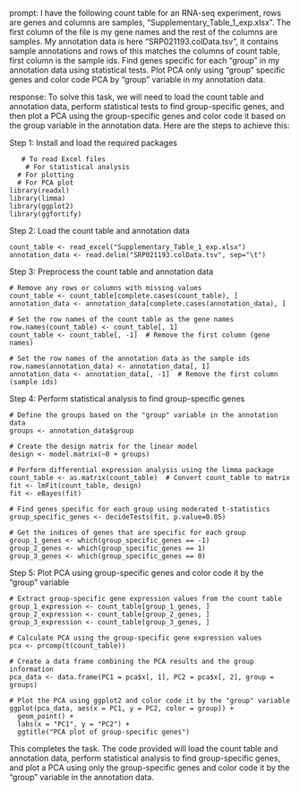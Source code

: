 prompt:
I have the following count table for an RNA-seq experiment, rows are genes and columns are samples, "Supplementary_Table_1_exp.xlsx". The first column of the file is my gene names and the rest of the columns are samples. My annotation data is here  "SRP021193.colData.tsv", it contains sample annotations and rows of this matches the columns of count table, first column is the sample ids. Find genes specific for each "group" in my annotation data  using statistical tests. Plot PCA only using "group" specific genes and color code PCA by "group" variable in my annotation data.

response:
To solve this task, we will need to load the count table and annotation data, perform statistical tests to find group-specific genes, and then plot a PCA using the group-specific genes and color code it based on the group variable in the annotation data.
Here are the steps to achieve this:

Step 1: Install and load the required packages
```
   # To read Excel files
    # For statistical analysis
  # For plotting
  # For PCA plot
library(readxl)
library(limma)
library(ggplot2)
library(ggfortify)
```

Step 2: Load the count table and annotation data
```
count_table <- read_excel("Supplementary_Table_1_exp.xlsx")
annotation_data <- read.delim("SRP021193.colData.tsv", sep="\t")
```

Step 3: Preprocess the count table and annotation data
```
# Remove any rows or columns with missing values
count_table <- count_table[complete.cases(count_table), ]
annotation_data <- annotation_data[complete.cases(annotation_data), ]

# Set the row names of the count table as the gene names
row.names(count_table) <- count_table[, 1]
count_table <- count_table[, -1]  # Remove the first column (gene names)

# Set the row names of the annotation data as the sample ids
row.names(annotation_data) <- annotation_data[, 1]
annotation_data <- annotation_data[, -1]  # Remove the first column (sample ids)
```

Step 4: Perform statistical analysis to find group-specific genes
```
# Define the groups based on the "group" variable in the annotation data
groups <- annotation_data$group

# Create the design matrix for the linear model
design <- model.matrix(~0 + groups)

# Perform differential expression analysis using the limma package
count_table <- as.matrix(count_table)  # Convert count_table to matrix
fit <- lmFit(count_table, design)
fit <- eBayes(fit)

# Find genes specific for each group using moderated t-statistics
group_specific_genes <- decideTests(fit, p.value=0.05)

# Get the indices of genes that are specific for each group
group_1_genes <- which(group_specific_genes == -1)
group_2_genes <- which(group_specific_genes == 1)
group_3_genes <- which(group_specific_genes == 0)
```

Step 5: Plot PCA using group-specific genes and color code it by the "group" variable
```
# Extract group-specific gene expression values from the count table
group_1_expression <- count_table[group_1_genes, ]
group_2_expression <- count_table[group_2_genes, ]
group_3_expression <- count_table[group_3_genes, ]

# Calculate PCA using the group-specific gene expression values
pca <- prcomp(t(count_table))

# Create a data frame combining the PCA results and the group information
pca_data <- data.frame(PC1 = pca$x[, 1], PC2 = pca$x[, 2], group = groups)

# Plot the PCA using ggplot2 and color code it by the "group" variable
ggplot(pca_data, aes(x = PC1, y = PC2, color = group)) +
  geom_point() +
  labs(x = "PC1", y = "PC2") +
  ggtitle("PCA plot of group-specific genes")
```

This completes the task. The code provided will load the count table and annotation data, perform statistical analysis to find group-specific genes, and plot a PCA using only the group-specific genes and color code it by the "group" variable in the annotation data.

